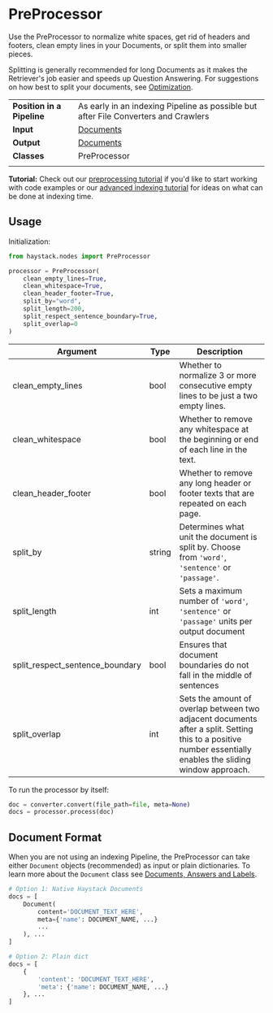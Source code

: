 # PreProcessor

Use the PreProcessor to normalize white spaces, get rid of headers and footers,
clean empty lines in your Documents, or split them into smaller pieces.

Splitting is generally recommended for long Documents
as it makes the Retriever's job easier and speeds up Question Answering.
For suggestions on how best to split your documents, see [Optimization](/guides/optimization).

|||
|-------------|-----------------------------------------------------------------------------------------------------------------------------------------------------------------------------|
|__Position in a Pipeline__| As early in an indexing Pipeline as possible but after File Converters and Crawlers |
|__Input__       | [Documents](/components/documents-answers-labels#document)                                                                                                                                                                  |
|__Output__      | [Documents](/components/documents-answers-labels#document)                                                                                                                                                                    |
|__Classes__     | PreProcessor                                                                                                                                             |
|||

<div className="max-w-xl bg-yellow-light-theme border-l-8 border-yellow-dark-theme px-6 pt-6 pb-4 my-4 rounded-md dark:bg-yellow-900">

**Tutorial:** Check out our [preprocessing tutorial](/tutorials/preprocessing) if you'd like to start working with code examples
    or our [advanced indexing tutorial](/tutorials/doc-class-index) for ideas on what can be done at indexing time.

</div>

## Usage

Initialization:

```python
from haystack.nodes import PreProcessor

processor = PreProcessor(
    clean_empty_lines=True,
    clean_whitespace=True,
    clean_header_footer=True,
    split_by="word",
    split_length=200,
    split_respect_sentence_boundary=True,
    split_overlap=0
)
```

| Argument                        | Type   | Description                                                                                                                                                 |
|---------------------------------|--------|-------------------------------------------------------------------------------------------------------------------------------------------------------------|
| clean_empty_lines               | bool   | Whether to normalize 3 or more consecutive empty lines to be just a two empty lines.                                                                        |
| clean_whitespace                | bool   | Whether to remove any whitespace at the beginning or end of each line in the text.                                                                          |
| clean_header_footer             | bool   | Whether to remove any long header or footer texts that are repeated on each page.                                                                           |
| split_by                        | string | Determines what unit the document is split by. Choose from `'word'`, `'sentence'` or `'passage'`.                                                           |
| split_length                    | int    | Sets a maximum number of `'word'`, `'sentence'` or `'passage'` units per output document                                                                    |
| split_respect_sentence_boundary | bool   | Ensures that document boundaries do not fall in the middle of sentences                                                                                     |
| split_overlap                   | int    | Sets the amount of overlap between two adjacent documents after a split. Setting this to a positive number essentially enables the sliding window approach. |

To run the processor by itself:

```python
doc = converter.convert(file_path=file, meta=None)
docs = processor.process(doc)
```

## Document Format

When you are not using an indexing Pipeline, the PreProcessor can take either `Document` objects (recommended)
as input or plain dictionaries.
To learn more about the `Document` class see [Documents, Answers and Labels](/components/documents-answers-labels).

```python
# Option 1: Native Haystack Documents
docs = [
    Document(
        content='DOCUMENT_TEXT_HERE',
        meta={'name': DOCUMENT_NAME, ...}
        ...
    ), ...
]

# Option 2: Plain dict
docs = [
    {
        'content': 'DOCUMENT_TEXT_HERE',
        'meta': {'name': DOCUMENT_NAME, ...}
    }, ...
]
```

<div style={{ marginBottom: "3rem" }} />
